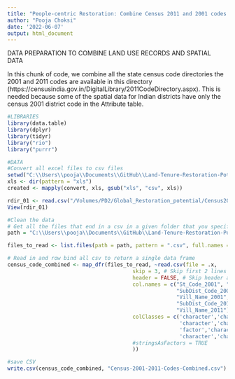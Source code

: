 ```yaml
---
title: "People-centric Restoration: Combine Census 2011 and 2001 codes to match spatial and land use data"
author: "Pooja Choksi"
date: '2022-06-07'
output: html_document
---
```


DATA PREPARATION TO COMBINE LAND USE RECORDS AND SPATIAL DATA

In this chunk of code, we combine all the state census code directories the 2001 and 2011 codes are available in this directory (https://censusindia.gov.in/DigitalLibrary/2011CodeDirectory.aspx). This is needed because some of the spatial data for Indian districts have only the census 2001 district code in the Attribute table. 

```r
#LIBRARIES
library(data.table)
library(dplyr)
library(tidyr)
library("rio")
library("purrr")

```

```r

#DATA
#Convert all excel files to csv files 
setwd("C:\\Users\\pooja\\Documents\\GitHub\\Land-Tenure-Restoration-Potential\\Land-Tenure-Restoration-Potential\\Census2011-2001-village-directory")
xls <- dir(pattern = "xls")
created <- mapply(convert, xls, gsub("xls", "csv", xls))

rdir_01 <- read.csv("/Volumes/PD2/Global_Restoration_potential/Census2011-2001-village-directory/Rdir_2001_MDDS_09.csv")
View(rdir_01)

#Clean the data 
# Get all the files that end in a csv in a given folder that you specify
path = "C:\\Users\\pooja\\Documents\\GitHub\\Land-Tenure-Restoration-Potential\\Land-Tenure-Restoration-Potential\\Census2011-2001-village-directory"

files_to_read <- list.files(path = path, pattern = ".csv", full.names = T)

# Read in and row bind all csv to return a single data frame
census_code_combined <- map_dfr(files_to_read, ~read.csv(file = .x,
                                        skip = 3, # Skip first 2 lines which are the column names and the state
                                        header = FALSE, # Skip header as we provide new col names
                                        col.names = c("St_Code_2001", "Dst_Code_2001",
                                                      "SubDist_Code_2001", "Vill_Code_2001",
                                                      "Vill_Name_2001", "St_Code_2011", "Dst_Code_2011",
                                                      "SubDist_Code_2011", "Vill_Code_2011", 
                                                      "Vill_Name_2011"),
                                        colClasses = c('character','character',
                                                       'character','character',
                                                       'factor','character','character',
                                                       'character','character', 'factor')# New column names
                                        #stringsAsFactors = TRUE
                                        ))

#save CSV
write.csv(census_code_combined, "Census-2001-2011-Codes-Combined.csv")

```